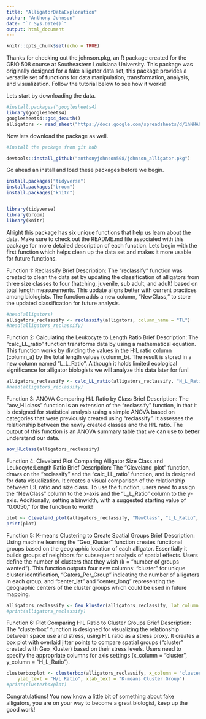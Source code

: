 ```yaml
---
title: "AlligatorDataExploration"
author: "Anthony Johnson"
date: "`r Sys.Date()`"
output: html_document
---
```


```r
knitr::opts_chunk$set(echo = TRUE)
```

Thanks for checking out the johnson.pkg, an R package created for the GBIO 508 course at Southeastern Louisiana University. This package was originally designed for a fake alligator data set, this package provides a versatile set of functions for data manipulation, transformation, analysis, and visualization. Follow the tutorial below to see how it works!


Lets start by downloading the data.

```r
#install.packages("googlesheets4)
library(googlesheets4)
googlesheets4::gs4_deauth()
alligators <- read_sheet("https://docs.google.com/spreadsheets/d/1hNHAhO4OhXzpw6LG0WN_AZxaEUiyDhairunCXgpVLqM/edit?usp=sharing")
```


Now lets download the package as well.

```r
#Install the package from git hub

devtools::install_github("anthonyjohnson508/johnson_alligator.pkg")


```

Go ahead an install and load these packages before we begin.

```r

install.packages("tidyverse")
install.packages("broom")
install.packages("knitr")


library(tidyverse) 
library(broom)
library(knitr)

```


Alright this package has six unique functions that help us learn about the data. Make sure to check out the README.md file associated with this package for more detailed description of each function. Lets begin with the first function which helps clean up the data set and makes it more usable for future functions. 




Function 1: Reclassify
Brief Description: The "reclassify" function was created to clean the data set by updating the classification of alligators from three size classes to four (hatching, juvenile, sub adult, and adult) based on total length measurements. This update aligns better with current practices among biologists. The function adds a new column, "NewClass," to store the updated classification for future analysis. 


```r

#head(alligators)
alligators_reclassify <- reclassify(alligators, column_name = "TL")
#head(alligators_reclassify)

```


Function 2: Calculating the Leukocyte to Length Ratio
Brief Description: The "calc_LL_ratio" function transforms data by using a mathematical equation. This function works by dividing the values in the H:L ratio column (column_a) by the total length values (column_b). The result is stored in a new column named "L_L_Ratio". Although it holds limited ecological significance for alligator biologists we will analyze this data later for fun!


```r

alligators_reclassify <- calc_LL_ratio(alligators_reclassify, "H_L_Ratio", "TL")
#head(alligators_reclassify)


```


Function 3: ANOVA Comparing H:L Ratio by Class
Brief Description: The "aov_HLclass" function is an extension of the "reclassify" function, in that it is designed for statistical analysis using a simple ANOVA based on categories that were previously created using "reclassify". It assesses the relationship between the newly created classes and the H:L ratio. The output of this function is an ANOVA summary table that we can use to better understand our data. 


```r

aov_HLclass(alligators_reclassify)

```


Function 4: Cleveland Plot Comparing Alligator Size Class and Leukocyte:Length Ratio
Brief Description: The "Cleveland_plot" function, draws on the "reclassify" and the "calc_LL_ratio" function, and is designed for data visualization. It creates a visual comparison of the relationship between L:L ratio and size class. To use the function, users need to assign the "NewClass" column to the x-axis and the "L_L_Ratio" column to the y-axis. Additionally, setting a binwidth, with a suggested starting value of "0.0050," for the function to work!


```r

plot <- Cleveland_plot(alligators_reclassify, "NewClass", "L_L_Ratio", 0.0050)
print(plot)

```


Function 5: K-means Clustering to Create Spatial Groups
Brief Description: Using machine learning the "Geo_Kluster" function creates functional groups based on the geographic location of each alligator. Essentially it builds groups of neighbors for subsequent analysis of spatial effects. Users define the number of clusters that they wish (k = "number of groups wanted"). This function outputs four new columns: "cluster" for unique cluster identification, "Gators_Per_Group" indicating the number of alligators in each group, and "center_lat" and "center_long" representing the geographic centers of the cluster groups which could be used in future mapping. 


```r

alligators_reclassify <- Geo_kluster(alligators_reclassify, lat_column = "Lat", long_column = "Long", k = 10)
#print(alligators_reclassify)

```


Function 6: Plot Comparing H:L Ratio to Cluster Groups
Brief Description: The "clusterbox" function is designed for visualizing the relationship between space use and stress, using H:L ratio as a stress proxy. It creates a box plot with overlaid jitter points to compare spatial groups ("cluster" created with Geo_Kluster) based on their stress levels. Users need to specify the appropriate columns for axis settings (x_column = "cluster", y_column = "H_L_Ratio").

```r

clusterboxplot <- clusterbox(alligators_reclassify, x_column = "cluster", y_column = "H_L_Ratio",
    ylab_text = "H/L Ratio", xlab_text = "K-means Cluster Group")
#print(clusterboxplot)

```


Congratulations! You now know a little bit of something about fake alligators, you are on your way to become a great biologist, keep up the good work!


